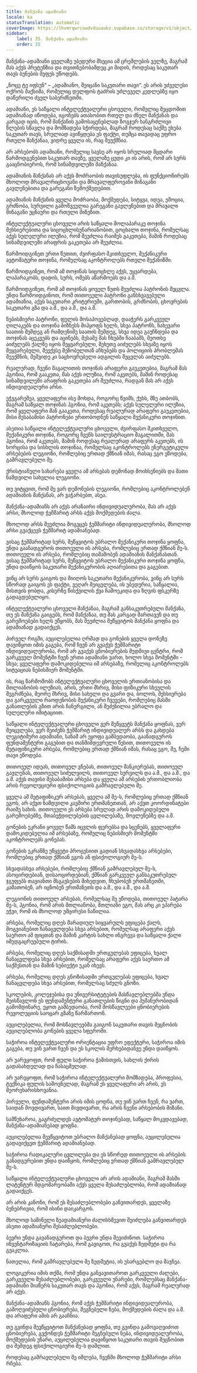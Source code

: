 ```yaml
---
title: მანქანა ადამიანი
locale: ka
statusTranslation: automatic
coverImage: https://lhvmrqwrcowdvduuaukz.supabase.co/storage/v1/object/public/strapi-uploads/small_cover-educacion-fundamental.webp-2d51a7828a2b1309555be27f7e2a61a0.webp
sidebar:
    label: 35. მანქანა ადამიანი
    order: 35
---
```

მანქანა-ადამიანი ყველაზე უბედური მხეცია ამ ცრემლების ველზე, მაგრამ მას აქვს პრეტენზია და თვითნებობამდეც კი მიდის, როდესაც საკუთარ თავს ბუნების მეფეს უწოდებს.

„ნოცე ტე იფსუნ“ – „ადამიანო, შეიცანი საკუთარი თავი“. ეს არის უძველესი ოქროს მაქსიმა, რომელიც დელფოს ტაძრის უძლეველ კედლებზე იყო დაწერილი ძველ საბერძნეთში.

ადამიანი, ეს საწყალი ინტელექტუალური ცხოველი, რომელიც შეცდომით ადამიანად იწოდება, იგონებს ათასობით რთულ და ძნელ მანქანას და კარგად იცის, რომ მანქანის გამოსაყენებლად ზოგჯერ ხანგრძლივი წლების სწავლა და მომზადება სჭირდება, მაგრამ როდესაც საქმე ეხება საკუთარ თავს, სრულიად ავიწყდება ეს ფაქტი, თუმცა თავადაც უფრო რთული მანქანაა, ვიდრე ყველა ის, რაც შეუქმნია.

არ არსებობს ადამიანი, რომელიც სავსე არ იყოს სრულიად მცდარი წარმოდგენებით საკუთარ თავზე, ყველაზე ცუდი კი ის არის, რომ არ სურს გააცნობიეროს, რომ სინამდვილეში მანქანაა.

ადამიანის მანქანას არ აქვს მოძრაობის თავისუფლება, ის ფუნქციონირებს მხოლოდ მრავალრიცხოვანი და მრავალფეროვანი შინაგანი გავლენებითა და გარეგანი ზემოქმედებით.

ადამიანის მანქანის ყველა მოძრაობა, მოქმედება, სიტყვა, იდეა, ემოცია, გრძნობა, სურვილი გამოწვეულია გარეგანი გავლენებით და მრავალი შინაგანი უცნაური და რთული მიზეზით.

ინტელექტუალური ცხოველი არის საწყალი მოლაპარაკე თოჯინა მეხსიერებითა და სიცოცხლისუნარიანობით, ცოცხალი თოჯინა, რომელსაც აქვს სულელური ილუზია, რომ შეუძლია რაიმეს გაკეთება, მაშინ როდესაც სინამდვილეში არაფრის გაკეთება არ შეუძლია.

წარმოიდგინეთ ერთი წუთით, ძვირფასო მკითხველო, მექანიკური ავტომატური თოჯინა, რომელსაც აკონტროლებს რთული მექანიზმი.

წარმოიდგინეთ, რომ ამ თოჯინას სიცოცხლე აქვს, უყვარდება, ლაპარაკობს, დადის, სურს, ომებს აწარმოებს და ა.შ.

წარმოიდგინეთ, რომ ამ თოჯინას ყოველ წუთს შეუძლია პატრონის შეცვლა. უნდა წარმოიდგინოთ, რომ თითოეული პატრონი განსხვავებული ადამიანია, აქვს საკუთარი კრიტერიუმი, გართობის, გრძნობის, ცხოვრების საკუთარი გზა და ა.შ., და ა.შ., და ა.შ.

ნებისმიერი პატრონი, ფულის მოსაპოვებლად, დააჭერს გარკვეულ ღილაკებს და თოჯინა ბიზნესს მიჰყოფს ხელს, სხვა პატრონს, ნახევარი საათის შემდეგ ან რამდენიმე საათის შემდეგ, სხვა იდეა გაუჩნდება და თოჯინას აცეკვებს და აცინებს, მესამე მას ჩხუბში ჩააბამს, მეოთხე აიძულებს ქალზე იყოს შეყვარებული, მეხუთე აიძულებს სხვაზე იყოს შეყვარებული, მეექვსე მეზობელთან აჩხუბებს და პოლიციის პრობლემას შეუქმნის, მეშვიდე კი საცხოვრებელი ადგილის შეცვლას აიძულებს.

რეალურად, ჩვენი მაგალითის თოჯინას არაფერი გაუკეთებია, მაგრამ მას ჰგონია, რომ გააკეთა, მას აქვს ილუზია, რომ აკეთებს, მაშინ როდესაც სინამდვილეში არაფრის გაკეთება არ შეუძლია, რადგან მას არ აქვს ინდივიდუალური არსი.

ეჭვგარეშეა, ყველაფერი ისე მოხდა, როგორც წვიმს, ქუხს, მზე ათბობს, მაგრამ საწყალ თოჯინას ჰგონია, რომ აკეთებს; აქვს სულელური ილუზია, რომ ყველაფერი მან გააკეთა, როდესაც რეალურად არაფერი გაუკეთებია, მისი შესაბამისი პატრონები ერთობოდნენ საწყალი მექანიკური თოჯინით.

ასეთია საწყალი ინტელექტუალური ცხოველი, ძვირფასო მკითხველო, მექანიკური თოჯინა, როგორც ჩვენს საილუსტრაციო მაგალითში, მას ჰგონია, რომ აკეთებს, მაშინ როდესაც რეალურად არაფერს აკეთებს, ის ხორცისა და სისხლის თოჯინაა, რომელსაც აკონტროლებს ენერგეტიკული არსებების ლეგიონი, რომლებიც ერთად ქმნიან იმას, რასაც ეგო ეწოდება, გამრავლებული მე.

ქრისტიანული სახარება ყველა ამ არსებას დემონად მოიხსენიებს და მათი ნამდვილი სახელია ლეგიონი.

თუ ვიტყვით, რომ მე ვარ დემონების ლეგიონი, რომლებიც აკონტროლებენ ადამიანის მანქანას, არ ვაჭარბებთ, ასეა.

მანქანა-ადამიანს არ აქვს არანაირი ინდივიდუალურობა, მას არ აქვს არსი, მხოლოდ ჭეშმარიტ არსს აქვს მოქმედების ძალა.

მხოლოდ არსს შეუძლია მოგვცეს ჭეშმარიტი ინდივიდუალურობა, მხოლოდ არსი გვაქცევს ჭეშმარიტ ადამიანებად.

ვისაც ჭეშმარიტად სურს, შეწყვიტოს უბრალო მექანიკური თოჯინა ყოფნა, უნდა გაანადგუროს თითოეული ის არსება, რომლებიც ერთად ქმნიან მე-ს. თითოეული ის არსება, რომლებიც თამაშობენ ადამიანის მანქანასთან. ვისაც ჭეშმარიტად სურს, შეწყვიტოს უბრალო მექანიკური თოჯინა ყოფნა, უნდა დაიწყოს საკუთარი მექანიკურობის აღიარებითა და გაგებით.

ვინც არ სურს გაიგოს და მიიღოს საკუთარი მექანიკურობა, ვინც არ სურს სწორად გაიგოს ეს ფაქტი, ვეღარ შეიცვლება, ის უბედურია, საწყალია, მისთვის ჯობდა, კისერზე წისქვილის ქვა ჩამოეკიდა და ზღვის ფსკერზე გადაგდებულიყო.

ინტელექტუალური ცხოველი მანქანაა, მაგრამ განსაკუთრებული მანქანა, თუ ეს მანქანა გაიგებს, რომ მანქანაა, თუ მას კარგად მართავენ და თუ გარემოებები ხელს უწყობს, მას შეუძლია შეწყვიტოს მანქანა ყოფნა და ადამიანად გადაიქცეს.

პირველ რიგში, აუცილებელია ღრმად და გონების ყველა დონეზე დავიწყოთ იმის გაგება, რომ ჩვენ არ გვაქვს ჭეშმარიტი ინდივიდუალურობა, რომ არ გვაქვს ცნობიერების მუდმივი ცენტრი, რომ გარკვეულ მომენტში ჩვენ ერთი ადამიანი ვართ, ხოლო სხვა მომენტში - სხვა; ყველაფერი დამოკიდებულია იმ არსებაზე, რომელიც აკონტროლებს სიტუაციას ნებისმიერ მომენტში.

ის, რაც წარმოშობს ინტელექტუალური ცხოველის ერთიანობისა და მთლიანობის ილუზიას, არის, ერთი მხრივ, მისი ფიზიკური სხეულის შეგრძნება, მეორე მხრივ, მისი სახელი და გვარი და, ბოლოს, მეხსიერება და გარკვეული რაოდენობის მექანიკური ჩვევები, რომლებიც მასში განათლების გზით არის ჩანერგილი, ან შეძენილია უბრალო და სულელური იმიტაციით.

საწყალი ინტელექტუალური ცხოველი ვერ შეწყვეტს მანქანა ყოფნას, ვერ შეიცვლება, ვერ შეიძენს ჭეშმარიტ ინდივიდუალურ არსს და გახდება ლეგიტიმური ადამიანი, სანამ არ ეყოფა გამბედაობა, გაანადგუროს ფუნდამენტური გაგებით და თანმიმდევრული წესით, თითოეული ის მეტაფიზიკური არსება, რომლებიც ერთად ქმნიან იმას, რასაც ეგო, მე, ჩემი თავი ეწოდება.

თითოეულ იდეას, თითოეულ ვნებას, თითოეულ მანკიერებას, თითოეულ გავლენას, თითოეულ სიძულვილს, თითოეულ სურვილს და ა.შ., და ა.შ., და ა.შ. აქვს თავისი შესაბამისი არსება და ყველა ამ არსების ერთობლიობა არის რევოლუციური ფსიქოლოგიის გამრავლებული მე.

ყველა ამ მეტაფიზიკურ არსებას, ყველა ამ მე-ს, რომლებიც ერთად ქმნიან ეგოს, არ აქვთ ნამდვილი კავშირი ერთმანეთთან, არ აქვთ კოორდინატები რაიმე სახის. თითოეული ეს არსება სრულად არის დამოკიდებული გარემოებებზე, შთაბეჭდილებების ცვლილებაზე, მოვლენებზე და ა.შ.

გონების ეკრანი ყოველ წამს იცვლის ფერებსა და სცენებს, ყველაფერი დამოკიდებულია იმ არსებაზე, რომელიც ნებისმიერ მომენტში აკონტროლებს გონებას.

გონების ეკრანზე უწყვეტი პროცესიით გადიან სხვადასხვა არსებები, რომლებიც ერთად ქმნიან ეგოს ან ფსიქოლოგიურ მე-ს.

სხვადასხვა არსებები, რომლებიც ქმნიან გამრავლებულ მე-ს, ასოცირდებიან, დისაოცირდებიან, ქმნიან გარკვეულ განსაკუთრებულ ჯგუფებს თავიანთი მსგავსების მიხედვით, ჩხუბობენ ერთმანეთში, კამათობენ, არ იცნობენ ერთმანეთს და ა.შ., და ა.შ., და ა.შ.

ლეგიონის თითოეულ არსებას, რომელსაც მე ეწოდება, თითოეულ პატარა მე-ს, ჰგონია, რომ არის მთლიანობა, მთლიანი ეგო, მას არც კი ეპარება ეჭვი, რომ ის მხოლოდ უმცირესი ნაწილია.

არსება, რომელიც დღეს მარადიულ სიყვარულს ეფიცება ქალს, მოგვიანებით ჩანაცვლდება სხვა არსებით, რომელსაც არაფერი აქვს საერთო ამ ფიცთან და მაშინ კარტის სახლი ინგრევა და საწყალი ქალი იმედგაცრუებული ტირის.

არსება, რომელიც დღეს საქმისადმი ერთგულებას ეფიცება, ხვალ ჩანაცვლდება სხვა არსებით, რომელსაც არაფერი აქვს საერთო ამ საქმესთან და მაშინ სუბიექტი უკან იხევს.

არსება, რომელიც დღეს გნოზისადმი ერთგულებას ეფიცება, ხვალ ჩანაცვლდება სხვა არსებით, რომელსაც სძულს გნოზი.

სკოლების, კოლეჯებისა და უნივერსიტეტების მასწავლებლებმა უნდა შეისწავლონ ეს ფუნდამენტური განათლების წიგნი და ჰუმანურობიდან გამომდინარე, ეყოთ გამბედაობა, რომ მოსწავლეები ცნობიერების რევოლუციის საოცარ გზაზე წარმართონ.

აუცილებელია, რომ მოსწავლეებმა გაიგონ საკუთარი თავის შეცნობის აუცილებლობა გონების ყველა სფეროში.

საჭიროა ინტელექტუალური ორიენტაცია უფრო ეფექტური, საჭიროა იმის გაგება, თუ ვინ ვართ ჩვენ და ეს სკოლის მერხებიდანვე უნდა დაიწყოს.

არ უარვყოფთ, რომ ფული საჭიროა ჭამისთვის, სახლის ქირის გადასახდელად და ჩასაცმელად.

არ უარვყოფთ, რომ საჭიროა ინტელექტუალური მომზადება, პროფესია, ტექნიკა ფულის საშოვნელად, მაგრამ ეს ყველაფერი არ არის, ეს მეორეხარისხოვანია.

პირველი, ფუნდამენტური არის იმის ცოდნა, თუ ვინ ვართ ჩვენ, რა ვართ, საიდან მოვდივართ, საით მივდივართ, რა არის ჩვენი არსებობის მიზანი.

სამწუხაროა, გაგრძელდეს ავტომატურ თოჯინებად, საწყალ მოკვდავებად, მანქანა-ადამიანებად ყოფნა.

აუცილებელია შევწყვიტოთ უბრალო მანქანებად ყოფნა, აუცილებელია გადავიქცეთ ჭეშმარიტ ადამიანებად.

საჭიროა რადიკალური ცვლილება და ეს სწორედ თითოეული ის არსების განადგურებით უნდა დაიწყოს, რომლებიც ერთად ქმნიან გამრავლებულ მე-ს.

საწყალი ინტელექტუალური ცხოველი არ არის ადამიანი, მაგრამ მასში ლატენტურ მდგომარეობაში აქვს ყველა შესაძლებლობა, რომ ადამიანად გადაიქცეს.

არ არის კანონი, რომ ეს შესაძლებლობები განვითარდეს, ყველაზე ბუნებრივია, რომ ისინი დაიკარგოს.

მხოლოდ საშინელი ზეადამიანური ძალისხმევით შეიძლება განვითარდეს ასეთი ადამიანური შესაძლებლობები.

ბევრი უნდა გავანადგუროთ და ბევრი უნდა შევიძინოთ. საჭიროა ინვენტარიზაციის ჩატარება, რომ გავიგოთ, რა გვაქვს ზედმეტი და რა გვაკლია.

ნათელია, რომ გამრავლებული მე ზედმეტია, ის უსარგებლო და მავნეა.

ლოგიკურია იმის თქმა, რომ უნდა განვავითაროთ გარკვეული ძალები, გარკვეული შესაძლებლობები, გარკვეული უნარები, რომლებსაც მანქანა-ადამიანი მიაწერს საკუთარ თავს და ჰგონია, რომ აქვს, მაგრამ რეალურად არ აქვს.

მანქანა-ადამიანს ჰგონია, რომ აქვს ჭეშმარიტი ინდივიდუალურობა, გამოღვიძებული ცნობიერება, შეგნებული ნება, მოქმედების ძალა და ა.შ. და არაფერი ამის არ გააჩნია.

თუ გვინდა შევწყვიტოთ მანქანებად ყოფნა, თუ გვინდა გამოვაღვიძოთ ცნობიერება, გვქონდეს ჭეშმარიტი შეგნებული ნება, ინდივიდუალურობა, მოქმედების უნარი, აუცილებელია დავიწყოთ საკუთარი თავის შეცნობით და შემდეგ ფსიქოლოგიური მე-ს დაშლით.

როდესაც გამრავლებული მე იშლება, ჩვენში მხოლოდ ჭეშმარიტი არსი რჩება.

